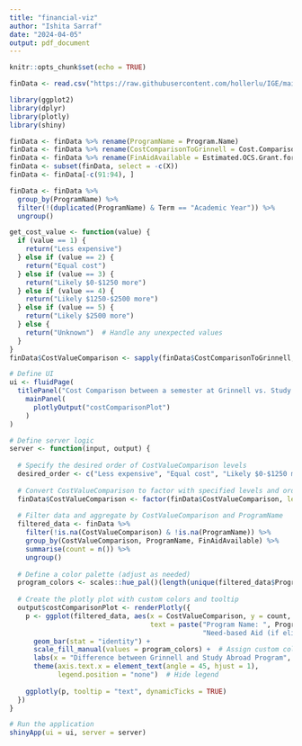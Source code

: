 ```yaml
---
title: "financial-viz"
author: "Ishita Sarraf"
date: "2024-04-05"
output: pdf_document
---
```


```r
knitr::opts_chunk$set(echo = TRUE)
```

```r
finData <- read.csv("https://raw.githubusercontent.com/hollerlu/IGE/main/OCS%20Program%20Cost%20Comparison.csv")
```

```r
library(ggplot2)
library(dplyr)
library(plotly)
library(shiny)
```

```r
finData <- finData %>% rename(ProgramName = Program.Name)
finData <- finData %>% rename(CostComparisonToGrinnell = Cost.Comparison.to.Grinnell..see.Key.tab.)
finData <- finData %>% rename(FinAidAvailable = Estimated.OCS.Grant.for.Need.Based.Aid.Recipients..per.semester.)
finData <- subset(finData, select = -c(X))
finData <- finData[-c(91:94), ]

finData <- finData %>%
  group_by(ProgramName) %>%
  filter(!(duplicated(ProgramName) & Term == "Academic Year")) %>%
  ungroup()

```


```r
get_cost_value <- function(value) {
  if (value == 1) {
    return("Less expensive")
  } else if (value == 2) {
    return("Equal cost")
  } else if (value == 3) {
    return("Likely $0-$1250 more")
  } else if (value == 4) {
    return("Likely $1250-$2500 more")
  } else if (value == 5) {
    return("Likely $2500 more")
  } else {
    return("Unknown")  # Handle any unexpected values
  }
}
finData$CostValueComparison <- sapply(finData$CostComparisonToGrinnell, get_cost_value)
```

```r

# Define UI
ui <- fluidPage(
  titlePanel("Cost Comparison between a semester at Grinnell vs. Study Abroad Programs"),
    mainPanel(
      plotlyOutput("costComparisonPlot")
    )
)

# Define server logic
server <- function(input, output) {
  
  # Specify the desired order of CostValueComparison levels
  desired_order <- c("Less expensive", "Equal cost", "Likely $0-$1250 more", "Likely $1250-$2500 more", "Likely $2500 more")
  
  # Convert CostValueComparison to factor with specified levels and order
  finData$CostValueComparison <- factor(finData$CostValueComparison, levels = desired_order)
  
  # Filter data and aggregate by CostValueComparison and ProgramName
  filtered_data <- finData %>%
    filter(!is.na(CostValueComparison) & !is.na(ProgramName)) %>%
    group_by(CostValueComparison, ProgramName, FinAidAvailable) %>%
    summarise(count = n()) %>%
    ungroup()
  
  # Define a color palette (adjust as needed)
  program_colors <- scales::hue_pal()(length(unique(filtered_data$ProgramName)))
  
  # Create the plotly plot with custom colors and tooltip
  output$costComparisonPlot <- renderPlotly({
    p <- ggplot(filtered_data, aes(x = CostValueComparison, y = count, fill = ProgramName,
                                   text = paste("Program Name: ", ProgramName, "\n",
                                                "Need-based Aid (if eligible): ", FinAidAvailable))) +
      geom_bar(stat = "identity") +
      scale_fill_manual(values = program_colors) +  # Assign custom colors based on ProgramName
      labs(x = "Difference between Grinnell and Study Abroad Program", y = "No. of Study Abroad Programs") +
      theme(axis.text.x = element_text(angle = 45, hjust = 1),
            legend.position = "none")  # Hide legend
      
    ggplotly(p, tooltip = "text", dynamicTicks = TRUE)
  })
}

# Run the application
shinyApp(ui = ui, server = server)
```

